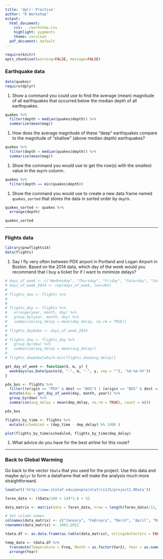 ```yaml
---
title: 'dplr: Practice'
author: "R Workshop"
output:
  html_document:
    css: ../workshop.css
    highlight: pygments
    theme: cerulean
  pdf_document: default
---
```


```r
require(knitr)
opts_chunk$set(warning=FALSE, message=FALSE)
```


### Earthquake data

```r
data(quakes)
require(dplyr)
```

1.   Show a command you could use to find the average (mean) magnitude of all earthquakes that occurred below the median depth of all earthquakes.

```r
quakes %>%
  filter(depth > median(quakes$depth)) %>%
  summarize(mean(mag))
```


1.   How does the average magnitude of these "deep" earthquakes compare to the magnitude of "shallow" (above median depth) earthquakes?

```r
quakes %>%
  filter(depth < median(quakes$depth)) %>%
  summarize(mean(mag))
```


1.   Show the command you would use to get the row(s) with the smallest value in the `depth` column.

```r
quakes %>%
  filter(depth == min(quakes$depth))
```


1.   Show the command you would use to create a new data frame named `quakes_sorted` that stores the data in sorted order by `depth`.

```r
quakes_sorted <- quakes %>%
  arrange(depth)

quakes_sorted
```


* * *

### Flights data

```r
library(pnwflights14)
data(flights)
```

1. Say I fly very often between PDX airport in Portland and Logan Airport in Boston. Based on the 2014 data, which day of the week would you recommend that I buy a ticket for if I want to minimize delays?

```r
# days_of_week <- c("Wednesday", "Thursday", "Friday", "Saturday", "Sunday", "Monday", "Tuesday")
# days_of_week_2014 <- rep(days_of_week, len=365)
# 
# flights_dow <- flights %>%
#   
# 
# flights_doy <- flights %>%
#   arrange(year, month, day) %>%
#   group_by(year, month, day) %>%
#   summarize(avg_delay = mean(dep_delay, na.rm = TRUE))
# 
# flights_doy$dow <- days_of_week_2014
#   
# flights_dow <- flights_doy %>%
#   group_by(dow) %>%
#   summarize(avg_delay = mean(avg_delay))
# 
# flights_dow$dow[which.min(flights_dow$avg_delay)]

get_day_of_week <- function(d, m, y) {
  weekdays(as.Date(paste(d, "-", m, "-", y, sep = ""), '%d-%m-%Y'))
}

pdx_bos <- flights %>%
  filter((origin == "PDX" & dest == "BOS") | (origin == "BOS" & dest == "PDX")) %>%
  mutate(dow = get_day_of_week(day, month, year)) %>%
  group_by(dow) %>%
  summarize(avg_delay = mean(dep_delay, na.rm = TRUE), count = n())

pdx_bos
```

```r

flights_by_time <- flights %>%
  mutate(scheduled = (dep_time - dep_delay) %% 2400 )

plot(flights_by_time$scheduled, flights_by_time$dep_delay)

```


1. What advice do you have for the best airline for this route?


* * *

### Back to Global Warming

Go back to the vector `tData` that you used for the project. Use this data and
maybe `dplyr` to form a dataframe that will make the analysis much more straightforward.

```r
load(url('http://www.stolaf.edu/people/olaf/cs125/project1.RData'))
```

```r
faren_data <- (tData/100 + 14)*1.8 + 32

data_matrix <- matrix(data = faren_data, nrow = length(faren_data)/12, ncol = 12, byrow = TRUE)

# Set column names
colnames(data_matrix) <- c("January", "February", "March", "April", "May", "June", "July", "August", "September", "October", "November", "December")
rownames(data_matrix) <- 1881:2012

tdata.df <- as.data.frame(as.table(data_matrix), stringsAsFactors = FALSE)

temp_data <- tdata.df %>%
  transmute(Temperature = Freq, Month = as.factor(Var2), Year = as.numeric(Var1)) %>%
  arrange(Year)
```


